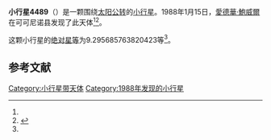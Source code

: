 {{Infobox planet
| bgcolour = #FFFFC0
| name = 4489
| symbol = 
| image = 
| caption = 
| discovery = yes
| discovery_ref = 
| discoverer = [[愛德華·鮑威爾|愛德華·鮑威爾]]
| discovery_site = [[可可尼诺县|可可尼诺县]] 
| discovered = 1988年1月15日
| designations = yes
| mp_name = 
| named_after = 
| alt_names = 1988 AK/ 1980 KA1 / 1989 AQ1
| mp_category = [[特洛伊小行星|特洛伊小行星]]
| orbit_ref = <ref name="a">[http://ssd.jpl.nasa.gov/sbdb.cgi?sstr=4489 4489] {{Wayback|url=http://ssd.jpl.nasa.gov/sbdb.cgi?sstr=4489 |date=20210814113044 }}，小行星數據庫瀏覽器（JPL Small-Body Database Browser）－[[美国国家航空航天局|美国国家航空航天局]]喷气推进实验室</ref>
| epoch = 2456400.5 (2013年4月18日更新)
| aphelion = {{convert|5.554563659853224|AU|km|3|abbr=on|lk=out}}
| perihelion = {{convert|4.922775278993669|AU|km|3|abbr=on}}
| semimajor = {{convert|5.238669469423447|AU|km|3|abbr=on}}
| eccentricity = 0.060300462
| period = 4379.554383 [[日|日]]<br />11.99[[儒略年|儒略年]]
| avg_speed = 
| inclination = 22.2075426188963
| asc_node = 86.60882901439498
| mean_anomaly = 
| arg_peri = 9.295685763820423
| satellites = 
| physical_characteristics = yes
| dimensions = 
| mass = 
| density = 
| surface_grav = 
| escape_velocity = 
| sidereal_day = 
| axial_tilt = 
| pole_ecliptic_lat = 
| pole_ecliptic_lon = 
| albedo = 
| temperatures= 
| temp_name1 = 
| mean_temp_1 = 
| max_temp_1 = 
| temp_name2 = 
| max_temp_2 = 
| spectral_type = 
| abs_magnitude = 9.295685763820423
}}

'''小行星4489'''（{{lang-en|4489}}）是一颗围绕[[太阳|太阳]][[公转|公转]]的[[小行星|小行星]]。1988年1月15日，[[愛德華·鮑威爾|愛德華·鮑威爾]]在可可尼诺县发现了此天体<ref name="a" /><ref>{{cite news|title=小行星列表|url=http://cfa-www.harvard.edu/iau/lists/NumberedMPs.txt|accessdate=2013-07-08|newspaper=哈佛大学|archive-date=2008-05-17|archive-url=https://web.archive.org/web/20080517010638/http://cfa-www.harvard.edu/iau/lists/NumberedMPs.txt|dead-url=no}}</ref>。

这颗小行星的[[绝对星等|绝对星等]]为9.295685763820423等<ref name="a" />。

==参考文献==
{{reflist}}
{{Minor Planet Number|[[小行星4488|小行星4488]]|[[小行星4490|小行星4490]]}}

{{小天体}}

[[Category:小行星带天体|Category:小行星带天体]]
[[Category:1988年发现的小行星|Category:1988年发现的小行星]]

{{asteroid-stub}}